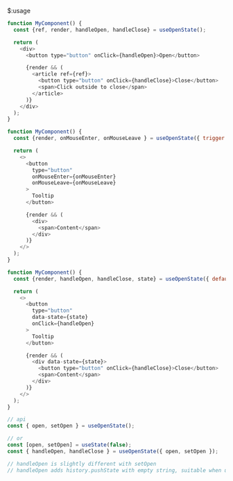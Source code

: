 $:usage

```js showLineNumbers{number}
function MyComponent() {
  const {ref, render, handleOpen, handleClose} = useOpenState();

  return (
    <div>
      <button type="button" onClick={handleOpen}>Open</button>

      {render && (
        <article ref={ref}>
          <button type="button" onClick={handleClose}>Close</button>
          <span>Click outside to close</span>
        </article>
      )}
    </div>
  );
}
```

```js showLineNumbers{number}
function MyComponent() {
  const {render, onMouseEnter, onMouseLeave } = useOpenState({ trigger: "hover" });

  return (
    <>
      <button
        type="button"
        onMouseEnter={onMouseEnter}
        onMouseLeave={onMouseLeave}
      >
        Tooltip
      </button>

      {render && (
        <div>
          <span>Content</span>
        </div>
      )}
    </>
  );
}
```

```js showLineNumbers{number}
function MyComponent() {
  const {render, handleOpen, handleClose, state} = useOpenState({ defaultOpen: true });

  return (
    <>
      <button
        type="button"
        data-state={state}
        onClick={handleOpen}
      >
        Tooltip
      </button>

      {render && (
        <div data-state={state}>
          <button type="button" onClick={handleClose}>Close</button>
          <span>Content</span>
        </div>
      )}
    </>
  );
}
```

```js showLineNumbers{number}
// api
const { open, setOpen } = useOpenState();

// or
const [open, setOpen] = useState(false);
const { handleOpen, handleClose } = useOpenState({ open, setOpen });

// handleOpen is slightly different with setOpen
// handleOpen adds history.pushState with empty string, suitable when used for mobile devices
```